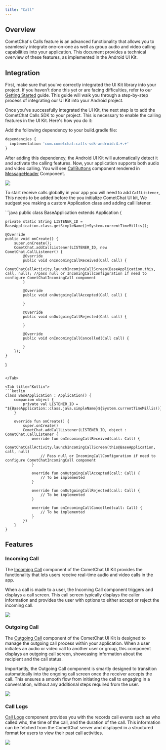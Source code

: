 ```yaml
---
title: "Call"
---
```


## Overview

CometChat's Calls feature is an advanced functionality that allows you to seamlessly integrate one-on-one as well as group audio and video calling capabilities into your application. This document provides a technical overview of these features, as implemented in the Android UI Kit.

## Integration

First, make sure that you've correctly integrated the UI Kit library into your project. If you haven't done this yet or are facing difficulties, refer to our [Getting Started](/docs/ui-kit/02-getting-started.md) guide. This guide will walk you through a step-by-step process of integrating our UI Kit into your Android project.

Once you've successfully integrated the UI Kit, the next step is to add the CometChat Calls SDK to your project. This is necessary to enable the calling features in the UI Kit. Here's how you do it:

Add the following dependency to your build.gradle file:

```javascript
dependencies {
  implementation 'com.cometchat:calls-sdk-android:4.+.+'
}
```

After adding this dependency, the Android UI Kit will automatically detect it and activate the calling features. Now, your application supports both audio and video calling. You will see [CallButtons](/docs/ui-kit/android/call-buttons) component rendered in [MessageHeader](/docs/ui-kit/android/message-header) Component.

<Frame>
  <img src="/images/81959c4b-Calling-ee689247c8cdd512c520b85f30683ad8.png" />
</Frame>

To start receive calls globally in your app you will need to add `CallListener`, This needs to be added before the you initialize CometChat UI kit, We sudgest you making a custom Application class and adding call listener.

<Tabs>
<Tab title="Java">
```java
public class BaseApplication extends Application {

    private static String LISTENER_ID = BaseApplication.class.getSimpleName()+System.currentTimeMillis();

    @Override
    public void onCreate() {
        super.onCreate();
        CometChat.addCallListener(LISTENER_ID, new CometChat.CallListener() {
            @Override
            public void onIncomingCallReceived(Call call) {
                CometChatCallActivity.launchIncomingCallScreen(BaseApplication.this, call, null); //pass null or IncomingCallConfiguration if need to configure CometChatIncomingCall component
            }

            @Override
            public void onOutgoingCallAccepted(Call call) {

            }

            @Override
            public void onOutgoingCallRejected(Call call) {

            }

            @Override
            public void onIncomingCallCancelled(Call call) {

            }
        });
    }
}
```

</Tab>

<Tab title="Kotlin">
```kotlin
class BaseApplication : Application() {
    companion object {
        private val LISTENER_ID = "${BaseApplication::class.java.simpleName}${System.currentTimeMillis()}"
    }

    override fun onCreate() {
        super.onCreate()
        CometChat.addCallListener(LISTENER_ID, object : CometChat.CallListener {
            override fun onIncomingCallReceived(call: Call) {
                CometChatCallActivity.launchIncomingCallScreen(this@BaseApplication, call, null)
                // Pass null or IncomingCallConfiguration if need to configure CometChatIncomingCall component
            }

            override fun onOutgoingCallAccepted(call: Call) {
                // To be implemented
            }

            override fun onOutgoingCallRejected(call: Call) {
                // To be implemented
            }

            override fun onIncomingCallCancelled(call: Call) {
                // To be implemented
            }
        })
    }
}
```

</Tab>

</Tabs>

## Features

### Incoming Call

The [Incoming Call](/docs/ui-kit/android/incoming-call) component of the CometChat UI Kit provides the functionality that lets users receive real-time audio and video calls in the app.

When a call is made to a user, the Incoming Call component triggers and displays a call screen. This call screen typically displays the caller information and provides the user with options to either accept or reject the incoming call.

<Frame>
  <img src="/images/ef9ae7b8-Incoming_call-060686ee2b9aa89ad7c163fc8290d390.png" />
</Frame>

### Outgoing Call

The [Outgoing Call](/docs/ui-kit/android/outgoing-call) component of the CometChat UI Kit is designed to manage the outgoing call process within your application. When a user initiates an audio or video call to another user or group, this component displays an outgoing call screen, showcasing information about the recipient and the call status.

Importantly, the Outgoing Call component is smartly designed to transition automatically into the ongoing call screen once the receiver accepts the call. This ensures a smooth flow from initiating the call to engaging in a conversation, without any additional steps required from the user.

<Frame>
  <img src="/images/703120eb-outgoing_call-c24eb1936c04bb40ea873ac19b973b56.png" />
</Frame>

### Call Logs

[Call Logs](/docs/ui-kit/android/call-logs) component provides you with the records call events such as who called who, the time of the call, and the duration of the call. This information can be fetched from the CometChat server and displayed in a structured format for users to view their past call activities.

<Frame>
  <img src="/images/7fe2a6db-call_logs-7b4f502153923374898f3887441ab8d2.png" />
</Frame>
